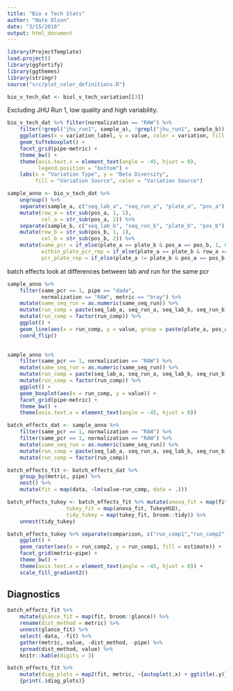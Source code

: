 ```yaml
---
title: "Bio v Tech Stats"
author: "Nate Olson"
date: "3/15/2018"
output: html_document
---
```


```r
library(ProjectTemplate)
load.project()
library(ggfortify)
library(ggthemes)
library(stringr)
source("src/plot_color_definitions.R")
```

```r
bio_v_tech_dat <- biol_v_tech_variation[[3]]
```


Excluding JHU Run 1, low quality and high variability. 
```r
bio_v_tech_dat %>% filter(normalization == "RAW") %>% 
    filter(!grepl("jhu_run1", sample_a), !grepl("jhu_run1", sample_b)) %>% 
    ggplot(aes(x = variation_label, y = value, color = variation, fill = variation)) + 
    geom_tufteboxplot() + 
    facet_grid(pipe~metric) + 
    theme_bw() + 
    theme(axis.text.x = element_text(angle = -45, hjust = 0), 
          legend.position = "bottom") + 
    labs(x = "Variation Type", y = "Beta Diversity", 
         fill = "Variation Source", color = "Variation Source")
```

```r
sample_anno <- bio_v_tech_dat %>% 
    ungroup() %>% 
    separate(sample_a, c("seq_lab_a", "seq_run_a", "plate_a", "pos_a")) %>%
    mutate(row_a = str_sub(pos_a, 1, 1), 
           col_a = str_sub(pos_a, 2)) %>%
    separate(sample_b, c("seq_lab_b", "seq_run_b", "plate_b", "pos_b")) %>%
    mutate(row_b = str_sub(pos_b, 1, 1),
           col_b = str_sub(pos_b, 2)) %>% 
    mutate(same_pcr = if_else(plate_a == plate_b & pos_a == pos_b, 1, 0),
           within_plate_pcr_rep = if_else(plate_a == plate_b & row_a == row_b & col_a != col_b, 1, 0),
           pcr_plate_rep = if_else(plate_a != plate_b & pos_a == pos_b, 1, 0)) 

```

batch effects look at differences between lab and run for the same pcr
```r
sample_anno %>% 
    filter(same_pcr == 1, pipe == "dada", 
           normalization == "RAW", metric == "bray") %>% 
    mutate(same_seq_run = as.numeric(same_seq_run)) %>% 
    mutate(run_comp = paste(seq_lab_a, seq_run_a, seq_lab_b, seq_run_b)) %>% 
    mutate(run_comp = factor(run_comp)) %>% 
    ggplot() + 
    geom_line(aes(x = run_comp, y = value, group = paste(plate_a, pos_a), color = plate_a)) + 
    coord_flip()
    
```


```r
sample_anno %>% 
    filter(same_pcr == 1, normalization == "RAW") %>% 
    mutate(same_seq_run = as.numeric(same_seq_run)) %>% 
    mutate(run_comp = paste(seq_lab_a, seq_run_a, seq_lab_b, seq_run_b)) %>% 
    mutate(run_comp = factor(run_comp)) %>% 
    ggplot() + 
    geom_boxplot(aes(x = run_comp, y = value)) + 
    facet_grid(pipe~metric) + 
    theme_bw() + 
    theme(axis.text.x = element_text(angle = -45, hjust = 0)) 
```


```r
batch_effects_dat <- sample_anno %>% 
    filter(same_pcr == 1, normalization == "RAW") %>% 
    filter(same_pcr == 1, normalization == "RAW") %>% 
    mutate(same_seq_run = as.numeric(same_seq_run)) %>% 
    mutate(run_comp = paste(seq_lab_a, seq_run_a, seq_lab_b, seq_run_b)) %>% 
    mutate(run_comp = factor(run_comp))
```

```r
batch_effects_fit <- batch_effects_dat %>% 
    group_by(metric, pipe) %>% 
    nest() %>% 
    mutate(fit = map(data, ~lm(value~run_comp, data = .))) 

batch_effects_tukey <- batch_effects_fit %>% mutate(anova_fit = map(fit, aov), 
                   tukey_fit = map(anova_fit, TukeyHSD),
                   tidy_tukey = map(tukey_fit, broom::tidy)) %>% 
    unnest(tidy_tukey) 
```


```r
batch_effects_tukey %>% separate(comparison, c("run_comp1","run_comp2"), sep = "-") %>% 
    ggplot() + 
    geom_raster(aes(x = run_comp2, y = run_comp1, fill = estimate)) + 
    facet_grid(metric~pipe) + 
    theme_bw() + 
    theme(axis.text.x = element_text(angle = -45, hjust = 0)) + 
    scale_fill_gradient2()
```

## Diagnostics
```r
batch_effects_fit %>% 
    mutate(glance_fit = map(fit, broom::glance)) %>% 
    rename(dist_method = metric) %>% 
    unnest(glance_fit) %>% 
    select(-data, -fit) %>% 
    gather(metric, value, -dist_method, -pipe) %>% 
    spread(dist_method, value) %>% 
    knitr::kable(digits = 3)
```

```r
batch_effects_fit %>% 
    mutate(diag_plots = map2(fit, metric, ~{autoplot(.x) + ggtitle(.y)})) %>% 
    {print(.$diag_plots)}
```

